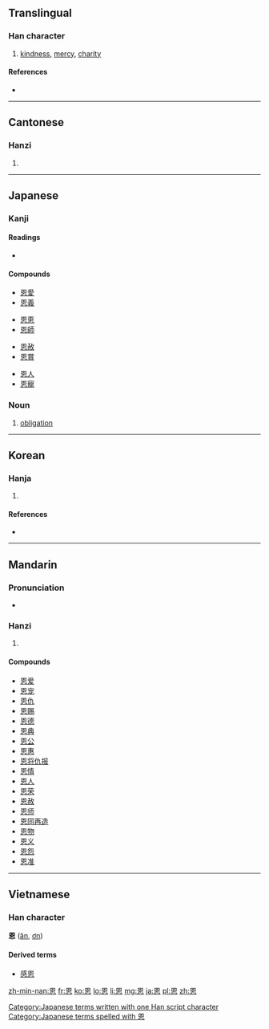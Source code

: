 ==Translingual==

===Han character===
{{Han char|rn=61|rad=心|as=06|sn=10|four=6033<sub>0</sub>|canj=田大心 (WKP)|ids=⿱[[因]][[心]]}}

# [[kindness]], [[mercy]], [[charity]]

====References====
* {{Han ref|kx=0385.110|dkj=10591|dj=0716.080|hdz=42290.180|uh=6069|ud=24681|bh=AEA6|bd=44710}}

----

==Cantonese==

===Hanzi===
{{yue-hanzi|jyut=|y=yan1}}

# {{defn|lang=yue|sort=心06}}

----

==Japanese==

===Kanji===
{{ja-kanji|grade=5|rs=心06}}

====Readings====
* {{ja-readings|on=[[おん]] (on)|nanori=[[めぐみ]] (megumi)}}

====Compounds====
{{top4}}
* [[恩愛]]
* [[恩義]]
{{mid4}}
* [[恩恵]]
* [[恩師]]
{{mid4}}
* [[恩赦]]
* [[恩賞]]
{{mid4}}
* [[恩人]]
* [[恩寵]]
{{bottom}}

===Noun===
{{ja-noun|k|hira=おん|rom=on}}

# [[obligation]]

[[Category:Japanese terms written with one Han script character]]
[[Category:Japanese terms spelled with 恩]]

----

==Korean==

===Hanja===
{{ko-hanja|hangeul=은|rv=eun|mr=ǔn|y=un|eumhun=은혜|ehrv=eunhye|ehmr=ǔnhye|ehy=unhyey}}

# {{defn|lang=ko|sort=心06}}

====References====
* {{Hanja ref|nav=10971}}

----

==Mandarin==

===Pronunciation===
* {{audio|Zh-en.ogg|Audio}}

===Hanzi===
{{cmn-hanzi|pin=[[ēn]] ([[en1]])|wg=en<sup>1</sup>}}

# {{defn|lang=cmn|sort=心06}}

====Compounds====
* [[恩爱]]
* [[恩宠]]
* [[恩仇]]
* [[恩赐]]
* [[恩德]]
* [[恩典]]
* [[恩公]]
* [[恩惠]]
* [[恩将仇报]]
* [[恩情]]
* [[恩人]]
* [[恩荣]]
* [[恩赦]]
* [[恩师]]
* [[恩同再造]]
* [[恩物]]
* [[恩义]]
* [[恩怨]]
* [[恩准]]

----

==Vietnamese==

===Han character===
'''恩''' ([[ân]], [[ơn]])

====Derived terms====
* [[感恩]]

[[zh-min-nan:恩]]
[[fr:恩]]
[[ko:恩]]
[[lo:恩]]
[[li:恩]]
[[mg:恩]]
[[ja:恩]]
[[pl:恩]]
[[zh:恩]]